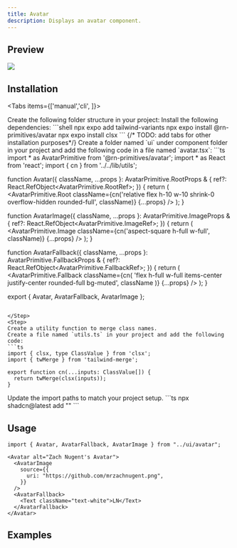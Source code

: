 ```yaml
---
title: Avatar
description: Displays an avatar component.
---
```




## Preview

![](./preview/avatar.png)

## Installation

<Tabs items={['manual','cli', ]}>
  <Tab value="manual">
   
<Steps>

<Step>
Create the following folder structure in your project:
<Files>
  <Folder name="app" defaultOpen>
    <File name="layout.tsx" />
    <File name="page.tsx" />
  </Folder>
  <Folder name="components" defaultOpen>
  <Folder name="ui" defaultOpen>
  <File name="avatar.tsx" />
  </Folder>
    
  </Folder>
  <Folder name="lib" defaultOpen>
    <File name="utils.ts" />
  </Folder>
  <File name="package.json" />

</Files>
</Step>

<Step>
Install the following dependencies:
```shell
npx expo add tailwind-variants
npx expo install @rn-primitives/avatar
npx expo install clsx
```
{/* TODO: add tabs for other installation purposes*/}

</Step>
<Step>
Create a folder named `ui` under component folder in your project and add the following code in a file named `avatar.tsx`:
```ts
import * as AvatarPrimitive from '@rn-primitives/avatar';
import * as React from 'react';
import { cn } from '../../lib/utils';

function Avatar({
  className,
  ...props
}: AvatarPrimitive.RootProps & {
  ref?: React.RefObject<AvatarPrimitive.RootRef>;
}) {
  return (
    <AvatarPrimitive.Root
      className={cn('relative flex h-10 w-10 shrink-0 overflow-hidden rounded-full', className)}
      {...props}
    />
  );
}

function AvatarImage({
  className,
  ...props
}: AvatarPrimitive.ImageProps & {
  ref?: React.RefObject<AvatarPrimitive.ImageRef>;
}) {
  return (
    <AvatarPrimitive.Image className={cn('aspect-square h-full w-full', className)} {...props} />
  );
}

function AvatarFallback({
  className,
  ...props
}: AvatarPrimitive.FallbackProps & {
  ref?: React.RefObject<AvatarPrimitive.FallbackRef>;
}) {
  return (
    <AvatarPrimitive.Fallback
      className={cn(
        'flex h-full w-full items-center justify-center rounded-full bg-muted',
        className
      )}
      {...props}
    />
  );
}

export { Avatar, AvatarFallback, AvatarImage };

```

</Step>
<Step>
Create a utility function to merge class names. 
Create a file named `utils.ts` in your project and add the following code:
```ts
import { clsx, type ClassValue } from 'clsx';
import { twMerge } from 'tailwind-merge';

export function cn(...inputs: ClassValue[]) {
  return twMerge(clsx(inputs));
}
```
</Step>
<Step>
Update the import paths to match your project setup.
</Step>

</Steps>
  
  </Tab>
 
  <Tab value="cli">
  ```ts
npx shadcn@latest add ""
```
  </Tab>

</Tabs>

## Usage

```tsx
import { Avatar, AvatarFallback, AvatarImage } from "../ui/avatar";
```

```tsx
<Avatar alt="Zach Nugent's Avatar">
  <AvatarImage
    source={{
      uri: "https://github.com/mrzachnugent.png",
    }}
  />
  <AvatarFallback>
    <Text className="text-white">LN</Text>
  </AvatarFallback>
</Avatar>
```

## Examples
